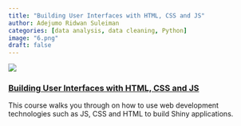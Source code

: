 ```yaml
---
title: "Building User Interfaces with HTML, CSS and JS" 
author: Adejumo Ridwan Suleiman 
categories: [data analysis, data cleaning, Python] 
image: "6.png" 
draft: false
---
```


![](6.png)

### [Building User Interfaces with HTML, CSS and JS](https://www.udemy.com/course/building-user-interfaces-with-r-shiny-html-js-and-css/?referralCode=6A61833497008D5A53AF)

This course walks you through on how to use web development technologies such as JS, CSS and HTML to build Shiny applications. 

